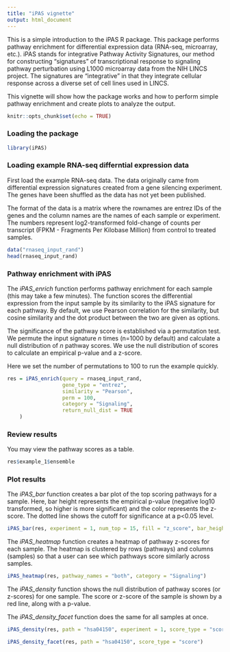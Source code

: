 ```yaml
---
title: "iPAS vignette"
output: html_document
---
```


This is a simple introduction to the iPAS R package. This package performs
pathway enrichment for differential expression data (RNA-seq, microarray, etc.).
iPAS stands for integrative Pathway Activity Signatures, our method for
constructing "signatures" of transcriptional response to signaling pathway
perturbation using L1000 microarray data from the NIH LINCS project.
The signatures are "integrative" in that they integrate cellular response across
a diverse set of cell lines used in LINCS.

This vignette will show how the package works and how to perform simple pathway
enrichment and create plots to analyze the output.

```r
knitr::opts_chunk$set(echo = TRUE)
```


### Loading the package

```r
library(iPAS)
```

### Loading example RNA-seq differntial expression data

First load the example RNA-seq data. The data originally came from
differential expression signatures created from a gene silencing experiment. The
genes have been shuffled as the data has not yet been published.

The format of the data is a matrix where the rownames are entrez IDs of the
genes and the column names are the names of each sample or experiment. The
numbers represent log2-transformed fold-change of counts per transcript (FPKM - Fragments Per Kilobase Million) from control to treated samples.

```r
data("rnaseq_input_rand")
head(rnaseq_input_rand)
```

### Pathway enrichment with iPAS

The *iPAS_enrich* function performs pathway enrichment for each sample
(this may take a few minutes). The function scores the differential
expression from the input sample by its similarity to the iPAS signature for 
each pathway. By default, we use Pearson correlation for the similarity, but 
cosine similarity and the dot product between the two are given as options.

The significance of the pathway score is established via a permutation test.
We permute the input signature *n* times (n=1000 by default) and calculate a
null distribution of *n* pathway scores. We use the null distribution of scores
to calculate an empirical p-value and a z-score.

Here we set the number of permutations to 100 to run the example quickly.

```r
res = iPAS_enrich(query = rnaseq_input_rand,
                  gene_type = "entrez",
                  similarity = "Pearson",
                  perm = 100,
                  category = "Signaling",
                  return_null_dist = TRUE
    )
```


### Review results

You may view the pathway scores as a table.

```r
res$example_1$ensemble
```

### Plot results

The *iPAS_bar* function creates a bar plot of the top scoring pathways for
a sample. Here, bar height represents the empirical p-value (negative log10
transformed, so higher is more significant) and the color represents the
z-score. The dotted line shows the cutoff for significance at a p<0.05 level.

```r
iPAS_bar(res, experiment = 1, num_top = 15, fill = "z_score", bar_height = "neg_log10_p")
```


The *iPAS_heatmap* function creates a heatmap of pathway z-scores for each
sample. The heatmap is clustered by rows (pathways) and columns (samples) so
that a user can see which pathways score similarly across samples.

```r
iPAS_heatmap(res, pathway_names = "both", category = "Signaling")
```

The *iPAS_density* function shows the null distribution of pathway scores (or
z-scores) for one sample. The score or z-score of the sample is shown by a red
line, along with a p-value.

The *iPAS_density_facet* function does the same for all samples at once.

```r
iPAS_density(res, path = "hsa04150", experiment = 1, score_type = "score")

iPAS_density_facet(res, path = "hsa04150", score_type = "score")
```



